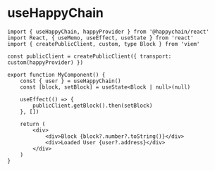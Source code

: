 # useHappyChain

```tsx twoslash
import { useHappyChain, happyProvider } from '@happychain/react'
import React, { useMemo, useEffect, useState } from 'react'
import { createPublicClient, custom, type Block } from 'viem'

const publicClient = createPublicClient({ transport: custom(happyProvider) })

export function MyComponent() {
    const { user } = useHappyChain()
    const [block, setBlock] = useState<Block | null>(null)

    useEffect(() => {
        publicClient.getBlock().then(setBlock)
    }, [])

    return (
        <div>
            <div>Block {block?.number?.toString()}</div>
            <div>Loaded User {user?.address}</div>
        </div>
    )
}
```
